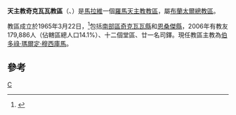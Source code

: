 {{Infobox Roman Catholic diocese
|Roman Catholic Diocese of = 天主教奇克瓦瓦教區
|Latin name of diocese = Dioecesis Chiquavana
|image =
|caption =
|location = [[馬拉維|馬拉維]]
|territory = [[南部區_(馬拉維)|南部區]]兩縣
|population = 179,886
|rite = 拉丁禮
|patron =
|province =布蘭太爾
|established = 1965年
|cathedral =聖彌額爾主教座堂
|co-cathedral =
|leadership = 主教
|website =
|教宗 =
|metropolitan =
|ordinary = 伯多祿·瑪爾定·穆西庫馬
|coadjutor bishop =
|auxiliary =
|emeritus=
}}

'''天主教奇克瓦瓦教區'''（{{lang-la|Dioecesis Chiquavana}}、{{lang-en|Diocese of Chikwawa}}）是[[馬拉維|馬拉維]]一個[[羅馬天主教|羅馬天主教]][[教區|教區]]，屬[[天主教布蘭太爾總教區|布蘭太爾總教區]]。

教區成立於1965年3月22日，<ref>{{Cite web |url=http://www.vatican.va/holy_father/paul_vi/apost_constitutions/documents/hf_p-vi_apc_19650322_chiquavanae_lt.html |title=升為教區的宗座憲令 |access-date=2013-10-15 |archive-date=2014-02-03 |archive-url=https://web.archive.org/web/20140203134845/http://www.vatican.va/holy_father/paul_vi/apost_constitutions/documents/hf_p-vi_apc_19650322_chiquavanae_lt.html |dead-url=no }}</ref>包括[[南部區_(馬拉維)|南部區]][[奇克瓦瓦縣|奇克瓦瓦縣]]和[[恩桑傑縣|恩桑傑縣]]，2006年有教友179,886人（佔轄區總人口14.1%）、十二個堂區、廿一名司鐸。現任教區主教為[[伯多祿·瑪爾定·穆西庫馬|伯多祿·瑪爾定·穆西庫馬]]。

==參考==
{{reflist}}

{{馬拉維天主教教區}}
[[Category:馬拉維天主教教區|C]]
